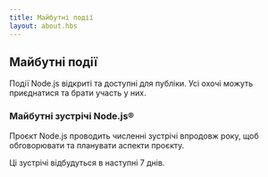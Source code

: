 ```yaml
---
title: Майбутні події
layout: about.hbs
---
```


## Майбутні події

Події Node.js відкриті та доступні для публіки. Усі охочі можуть приєднатися та брати участь у них.

### Майбутні зустрічі Node.js®

Проєкт Node.js проводить численні зустрічі впродовж року, щоб обговорювати та планувати аспекти проєкту.

Ці зустрічі відбудуться в наступні 7 днів.

<UpcomingMeetings />
